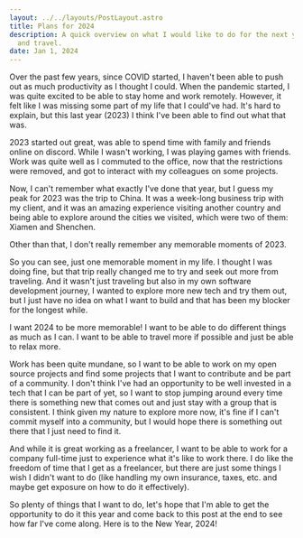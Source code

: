 ```yaml
---
layout: ../../layouts/PostLayout.astro
title: Plans for 2024
description: A quick overview on what I would like to do for the next year. Which involves open-source, job opportunities
  and travel.
date: Jan 1, 2024
---
```


Over the past few years, since COVID started, I haven't been able to push out as much productivity as I thought I could.
When the pandemic started, I was quite excited to be able to stay home and work remotely. However, it felt like I was
missing some part of my life that I could've had. It's hard to explain, but this last year (2023) I think I've been able
to find out what that was.

2023 started out great, was able to spend time with family and friends online on discord. While I wasn't working, I was
playing games with friends. Work was quite well as I commuted to the office, now that the restrictions were removed,
and got to interact with my colleagues on some projects.

Now, I can't remember what exactly I've done that year, but I guess my peak for 2023 was the trip to China. It was a
week-long business trip with my client, and it was an amazing experience visiting another country and being able to
explore around the cities we visited, which were two of them: Xiamen and Shenchen.

Other than that, I don't really remember any memorable moments of 2023.

So you can see, just one memorable moment in my life. I thought I was doing fine, but that trip really changed me to try
and seek out more from traveling. And it wasn't just traveling but also in my own software development journey, I wanted
to explore more new tech and try them out, but I just have no idea on what I want to build and that has been my blocker
for the longest while.

I want 2024 to be more memorable! I want to be able to do different things as much as I can. I want to be able to travel
more if possible and just be able to relax more.

Work has been quite mundane, so I want to be able to work on my open source projects and find some projects that I want
to contribute and be part of a community. I don't think I've had an opportunity to be well invested in a tech that I
can be part of yet, so I want to stop jumping around every time there is something new that comes out and just stay with
a group that is consistent. I think given my nature to explore more now, it's fine if I can't commit myself into a
community, but I would hope there is something out there that I just need to find it.

And while it is great working as a freelancer, I want to be able to work for a company full-time just to experience what
it's like to work there. I do like the freedom of time that I get as a freelancer, but there are just some things I wish
I didn't want to do (like handling my own insurance, taxes, etc. and maybe get exposure on how to do it effectively).

So plenty of things that I want to do, let's hope that I'm able to get the opportunity to do it this year and come back
to this post at the end to see how far I've come along. Here is to the New Year, 2024!
